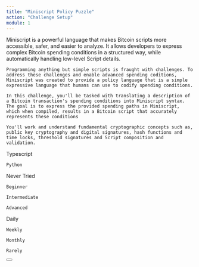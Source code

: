 ```yaml
---
title: "Miniscript Policy Puzzle"
action: "Challenge Setup"
module: 1
---
```


<IntroductionCard title="Introduction" subtitle="Welcome to the Miniscript Policy Puzzle Challenge!">
	Miniscript is a powerful language that makes Bitcoin scripts more accessible, safer, and easier to analyze. It allows developers to express complex Bitcoin spending conditions in a structured way, while automatically handling low-level Script details.

    Programming anything but simple scripts is fraught with challenges. To address these challenges and enable advanced spending coditions, Miniscript was created to provide a policy language that is a simple expressive language that humans can use to codify spending conditions.

    In this challenge, you'll be tasked with translating a description of a Bitcoin transaction's spending conditions into Miniscript syntax. The goal is to express the provided spending paths in Miniscript, which when compiled, results in a Bitcoin script that accurately represents these conditions

    You'll work and understand fundamental cryptographic concepts such as, public key cryptography and digital signatures, hash functions and time locks, threshold signatures and Script composition and validation.

</IntroductionCard>

<Dropdown title="Pre-challenge Assessment">
  <DropdownItem tag="language" title="Preferred Language:" content="Which language would you like to use? We'll create a Git repository with starter code for you to work on." isExpandable={true}>
    Typescript
    
    Python
  </DropdownItem>

  <DropdownItem tag="proficiency" title="Language Proficiency:" content="Which language would you like to use? We'll create a Git repository with starter code for you to work on." isExpandable={true}>
    Never Tried

    Beginner

    Intermediate

    Advanced

  </DropdownItem>

  <DropdownItem tag="frequency" title="Practice Frequency:" content="How often do you want to practice coding?" isExpandable={true}>
    Daily

    Weekly

    Monthly

    Rarely

  </DropdownItem>
</Dropdown>

<Button title='Continue' link='/module-2/instructions' />
